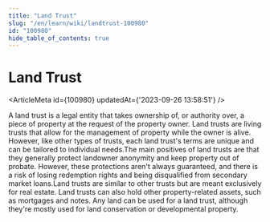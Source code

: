 ```yaml
---
title: "Land Trust"
slug: "/en/learn/wiki/landtrust-100980"
id: "100980"
hide_table_of_contents: true
---
```



# Land Trust

<ArticleMeta id={100980} updatedAt={'2023-09-26 13:58:51'} />
<div className='border-solid border-b border-t-0 my-4 border-[var(--ifm-color-gray-300)]' />

A land trust is a legal entity that takes ownership of, or authority over, a piece of property at the request of the property owner. Land trusts are living trusts that allow for the management of property while the owner is alive. However, like other types of trusts, each land trust's terms are unique and can be tailored to individual needs.The main positives of land trusts are that they generally protect landowner anonymity and keep property out of probate. However, these protections aren't always guaranteed, and there is a risk of losing redemption rights and being disqualified from secondary market loans.Land trusts are similar to other trusts but are meant exclusively for real estate. Land trusts can also hold other property-related assets, such as mortgages and notes. Any land can be used for a land trust, although they're mostly used for land conservation or developmental property.
